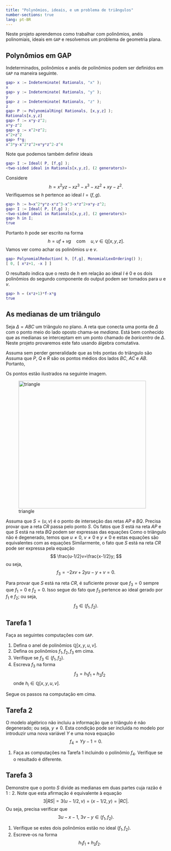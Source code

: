 ```yaml
---
title: "Polynômios, ideais, e um problema de triângulos"
number-sections: true
lang: pt-BR
---
```



Neste projeto aprendemos como trabalhar com polinômios, anéis polinomiais, ideais em `GAP` e resolvemos um problema de geometria plana.

## Polynômios em GAP

:::{.subexample}
Indeterminados, polinômios e anéis de polinômios podem ser definidos em `GAP` na maneira seguinte.

```matlab
gap> x := Indeterminate( Rationals, "x" );
x
gap> y := Indeterminate( Rationals, "y" );
y
gap> z := Indeterminate( Rationals, "z" );
z
gap> P := PolynomialRing( Rationals, [x,y,z] );
Rationals[x,y,z]
gap> f := x*y-z^2;
x*y-z^2
gap> g := x^2+z^2;
x^2+z^2
gap> f*g;
x^3*y-x^2*z^2+x*y*z^2-z^4
```


Note que podemos também definir ideais

```matlab 
gap> I := Ideal( P, [f,g] );
<two-sided ideal in Rationals[x,y,z], (2 generators)>
```

Considere 
$$
h=x^2yz-xz^3-x^3-xz^2+xy-z^2.
$$
Verifiquemos se $h$ pertence ao ideal $I=(f,g)$.

```matlab
gap> h := h=x^2*y*z-x*z^3-x^3-x*z^2+x*y-z^2;
gap> I := Ideal( P, [f,g] );
<two-sided ideal in Rationals[x,y,z], (2 generators)>
gap> h in I;
true
```

Portanto $h$ pode ser escrito na forma 
$$
h=uf+vg\quad\mbox{com}\quad u,v\in\mathbb Q[x,y,z].
$$
Vamos ver como achar os polinômios $u$ e $v$. 
```matlab
gap> PolynomialReduction( h, [f,g], MonomialLexOrdering() );
[ 0, [ x*z+1, -x ] ]
```

O resultado indica que o resto de $h$ em relação ao ideal $I$ é $0$ e os dois polinômios do segundo componente do output podem ser tomados para $u$ e $v$. 

```matlab
gap> h = (x*z+1)*f-x*g
true
```
:::

## As medianas de um triângulo


:::{.problem}
Seja $\Delta=ABC$ um triângulo no plano. A reta que conecta uma ponta de $\Delta$ com o ponto meio do lado oposto chama-se *mediana*. Está bem conhecido que as medianas se interceptam em um ponto chamado de *baricentro* de $\Delta$. Neste projeto provaremos este fato usando álgebra comutativa.


Assuma sem perder generalidade que as três pontas do triângulo são 
\begin{align*}
A & = (0,0);\\
B & = (1,0);\\
C & = (x,y).
\end{align*}
Assuma que $P$, $Q$ e $R$ são os pontos médios dos lados $BC$, $AC$ e $AB$. Portanto, 
\begin{align*}
P & = ((x+1)/2,y/2);\\
Q & = (x/2,y/2);\\
R & = (1/2,0).
\end{align*}

Os pontos estão ilustrados na seguinte imagem.

![triangle](pics/triang.png){width=400}

Assuma que $S=(u,v)$ é o ponto de interseção das retas $AP$ e $BQ$.  Precisa provar que a reta $CR$ passa pelo ponto $S$. 
Os fatos que $S$ está na reta $AP$ e que $S$ está na reta $BQ$ podem ser expressas das equações
\begin{align*}
\frac uv=\frac{x+1}y;\\
\frac{x-2}y=\frac{u-1}v.
\end{align*}
Como o triângulo não é degenerado, temos que $u\neq 0$, $v\neq 0$ e $y\neq 0$ e estas equações são equivalentes com as equações 
\begin{align*}
f_1&=uy-v(x+1)=0;\\
f_2&=(x-2)u-(u-1)y=0.
\end{align*}
Similarmente, o fato que $S$ está na reta $CR$ pode ser expressa pela equação 
$$
\frac{u-1/2}v=\frac{x-1/2}y;
$$
ou seja, 
$$
f_3=-2xv+2yu-y+v=0.
$$

Para provar que $S$ está na reta $CR$, é suficiente provar que $f_3=0$ sempre que $f_1=0$ e $f_2=0$. Isso segue do fato que $f_3$ pertence ao ideal gerado por $f_1$ e $f_2$; ou seja, 
$$
f_3\in(f_1,f_2).
$$
:::

## Tarefa 1

:::{.subproblem}
Faça as seguintes computações com `GAP`.

1. Defina o anel de polinômios $\mathbb Q[x,y,u,v]$. 
2. Defina os polinômios  $f_1,f_2,f_3$ em cima. 
3. Verifique se $f_3\in(f_1,f_2)$. 
2. Escreva $f_3$ na forma 
$$
f_3=h_1f_1+h_2f_2
$$ 
onde $h_i\in\mathbb Q[x,y,u,v]$. 
:::

:::{.bint}
Segue os passos na computação em cima.
:::

## Tarefa 2

:::{.subproblem}
O modelo algébrico não incluiu a informação que o triângulo é não degenerado; ou seja, $y\neq 0$. Esta condição pode ser incluída no modelo por introduzir uma nova variável $Y$ e uma nova equação 
$$
f_4=Yy-1=0.
$$

1. Faça as computações na Tarefa 1 incluindo o polinômio $f_4$. Verifique se o resultado é diferente.
:::

## Tarefa 3

:::{.subproblem}
Demonstre que o ponto $S$ divide as medianas em duas partes cuja razão é $1:2$. Note que esta afirmação é equivalente à equação 
$$
3|RS|=3(u-1/2,v)=(x-1/2,y)=|RC|.
$$
Ou seja, precisa verificar que 
$$
3u-x-1,\ 3v-y\in (f_1,f_2). 
$$

1. Verifique se  estes dois polinômios estão no ideal $(f_1,f_2)$. 
2. Escreve-os na forma 
$$
h_1f_1+h_2f_2.
$$
:::